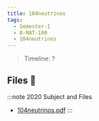 ```yaml
---
title: 104neutrinos
tags:
  - Semester-1
  - B-MAT-100
  - 104neutrinos
---
```

> Timeline: ?


## Files 📂

:::note 2020 Subject and Files
- [104neutrinos.pdf](https://github.com/Studio-17/Epitech-Subjects/raw/main/Semester-1/B-MAT-100/104neutrinos/104neutrinos.pdf)
:::

